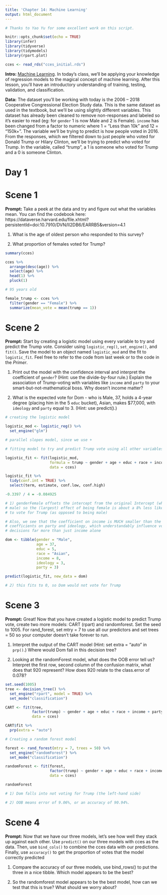 ```yaml
---
title: 'Chapter 14: Machine Learning'
output: html_document
---
```


```r
# Thanks to Yao Yu for some excellent work on this script.

knitr::opts_chunk$set(echo = TRUE)
library(infer)
library(tidyverse)
library(tidymodels)
library(rpart.plot)

cces <- read_rds("cces_initial.rds")
```

**Intro:** [Machine Learning](https://davidkane9.github.io/PPBDS/14-machine-learning.html). In today's class, we'll be applying your knowledge of regression models to the magical concept of machine learning. After this lesson, you'll have an introductory understanding of training, testing, validation, and classification.

**Data:** The dataset you'll be working with today is the 2006 -- 2018 Cooperative Congressional Election Study data. This is the same dataset as used in the textbook, but we'll be using slightly different variables. This dataset has already been cleaned to remove non-responses and labeled so it's easier to read (eg: for `gender` 1 is now Male and 2 is Female). `income` has been changed from a factor to numeric where 1 = "Less than 10k" and 12 = "150k+". The variable we'll be trying to predict is how people voted in 2016. From the responses, which we filtered down to just people who voted for Donald Trump or Hilary Clinton, we'll be trying to predict who voted for Trump. In the variable, called "trump", a 1 is someone who voted for Trump and a 0 is someone Clinton.

# Day 1

# Scene 1

**Prompt:** Take a peek at the data and try and figure out what the variables mean. You can find the codebook here: https://dataverse.harvard.edu/file.xhtml?persistentId=doi:10.7910/DVN/II2DB6/EARRB5&version=4.1 

1) What is the age of oldest person who responded to this survey?

2) What proportion of females voted for Trump? 

```r

summary(cces)

cces %>% 
  arrange(desc(age)) %>% 
  select(age) %>% 
  head(1) %>% 
  pluck(1)

# 95 years old

female_trump <- cces %>% 
  filter(gender == "Female") %>% 
  summarize(mean_vote = mean(trump == 1))
```


# Scene 2

**Prompt:** Start by creating a logistic model using every variable to try and predict the Trump vote. Consider using `logistic_reg()`, `set_engine()`, and `fit()`. Save the model to an object named `logistic_mod` and the fit to `logistic_fit`. Feel free to refer to the code from last week or to the code in the *Primer*.

1) Print out the model with the confidence interval and interpret the coefficient of `gender`? (Hint: use the divide-by-four rule.) Explain the association of Trump-voting with variables like `income` and `party` to your smart-but-not-mathematical boss. Why doesn't income matter?

2) What is the expected vote for Dom - who is Male, 37, holds a 4-year degree (placing him in the 5 `educ` bucket), Asian, makes $77,000, with `ideology` and `party` equal to 3. (Hint: use predict().)

```r

# creating the logistic model

logistic_mod <- logistic_reg() %>% 
  set_engine("glm")

# parallel slopes model, since we use + 

# fitting model to try and predict Trump vote using all other variables

logistic_fit <- fit(logistic_mod, 
                    formula = trump ~ gender + age + educ + race + income + party + ideology, 
                    data = cces)

logistic_fit %>% 
  tidy(conf.int = TRUE) %>% 
  select(term, estimate, conf.low, conf.high)

-0.3397 / 4 = -0.084925

# 1) genderFemale offsets the intercept from the original Intercept (which is
# male) so the (largest) effect of being female is about a 8% less likely chance
# to vote for Trump (as opposed to being male)

# Also, we see that the coefficient on income is MUCH smaller than the
# coefficients on party and ideology, which understandably influence voting
# decisions far more than just income alone

dom <- tibble(gender = "Male",
              age = 37, 
              educ = 5, 
              race = "Asian", 
              income = 8, 
              ideology = 3, 
              party = 3)

predict(logistic_fit, new_data = dom)

# 2) this fits to 0, so Dom would not vote for Trump
```


# Scene 3

**Prompt:** Great! Now that you have created a logistic model to predict Trump vote, create two more models: CART (rpart) and randomforest. Set the seed to 1005. For rand_forest, set mtry = 7 to use all our predictors and set trees = 50 so your computer doesn't take forever to run.

1) Interpret the output of the CART model (Hint: set extra = "auto" in `prp()`.) Where would Dom fall in this decision tree? 

2) Looking at the randomForest model, what does the OOB error tell us? Interpret the first row, second column of the confusion matrix, what does that 920 represent? How does 920 relate to the class.error of 0.078?

```r

set.seed(1005)
tree <- decision_tree() %>% 
  set_engine("rpart", model = TRUE) %>% 
  set_mode("classification") 

CART <- fit(tree,
            factor(trump) ~ gender + age + educ + race + income + party + ideology,
            data = cces)

CART$fit %>% 
  prp(extra = "auto")

# Creating a random forest model

forest <- rand_forest(mtry = 7, trees = 50) %>% 
  set_engine("randomForest") %>%
  set_mode("classification")

randomForest <- fit(forest,
                    factor(trump) ~ gender + age + educ + race + income + party + ideology,
                    data = cces)

randomForest

# 1) Dom falls into not voting for Trump (the left-hand side)

# 2) OOB means error of 9.06%, or an accuracy of 90.94%.

```


# Scene 4

**Prompt:** Now that we have our three models, let's see how well they stack up against each other. Use `predict()` on our three models with cces as the data. Then, use `bind_cols()` to combine the cces data with our predictions. Finally, use `accuracy()` to get the proportion of votes that the model correctly predicted

1) Compare the accuracy of our three models, use bind_rows() to put the three in a nice tibble. Which model appears to be the best?

2) So the randomforest model appears to be the best model, how can we test that this is true? What should we worry about?

